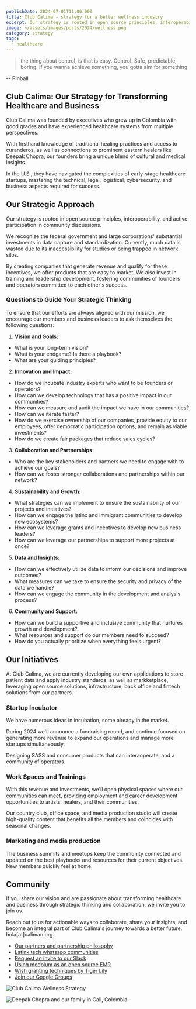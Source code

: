 ```yaml
---
publishDate: 2024-07-01T11:00:00Z
title: Club Calima - strategy for a better wellness industry
excerpt: Our strategy is rooted in open source principles, interoperability, and active participation in community discussions.
image: ~/assets/images/posts/2024/wellness.png
category: strategy
tags:
  - healthcare
---
```


> the thing about control, is that is easy. Control. Safe, predictable, boring. If you wanna achieve something, you gotta aim for something

-- Pinball

## Club Calima: Our Strategy for Transforming Healthcare and Business

Club Calima was founded by executives who grew up in Colombia with good grades and have experienced healthcare systems from multiple perspectives.

With firsthand knowledge of traditional healing practices and access to curanderos, as well as connections to prominent eastern healers like Deepak Chopra, our founders bring a unique blend of cultural and medical insights.

In the U.S., they have navigated the complexities of early-stage healthcare startups, mastering the technical, legal, logistical, cybersecurity, and business aspects required for success.

## Our Strategic Approach

Our strategy is rooted in open source principles, interoperability, and active participation in community discussions.

We recognize the federal government and large corporations' substantial investments in data capture and standardization. Currently, much data is wasted due to its inaccessibility for studies or being trapped in network silos.

By creating companies that generate revenue and qualify for these incentives, we offer products that are easy to market. We also invest in training and leadership development, fostering communities of founders and operators committed to each other's success.

### Questions to Guide Your Strategic Thinking

To ensure that our efforts are always aligned with our mission, we encourage our members and business leaders to ask themselves the following questions:

1. **Vision and Goals:**

- What is your long-term vision?
- What is your endgame? Is there a playbook?
- What are your guiding principles?

2. **Innovation and Impact:**

- How do we incubate industry experts who want to be founders or operators?
- How can we develop technology that has a positive impact in our communities?
- How can we measure and audit the impact we have in our communities?
- How can we iterate faster?
- How do we exercise ownership of our companies, provide equity to our employees, offer democratic participation options, and remain as viable investments?
- How do we create fair packages that reduce sales cycles?

3. **Collaboration and Partnerships:**

- Who are the key stakeholders and partners we need to engage with to achieve our goals?
- How can we foster stronger collaborations and partnerships within our network?

4. **Sustainability and Growth:**

- What strategies can we implement to ensure the sustainability of our projects and initiatives?
- How can we engage the latinx and immigrant communities to develop new ecosystems?
- How can we leverage grants and incentives to develop new business leaders?
- How can we leverage our partnerships to support more projects at once?

5. **Data and Insights:**

- How can we effectively utilize data to inform our decisions and improve outcomes?
- What measures can we take to ensure the security and privacy of the data we handle?
- How can we engage the community in the development and analysis process?

6. **Community and Support:**

- How can we build a supportive and inclusive community that nurtures growth and development?
- What resources and support do our members need to succeed?
- How do you actually prioritize when everything feels urgent?

## Our Initiatives

At Club Calima, we are currently developing our own applications to store patient data and apply industry standards, as well as markketplace, leveraging open source solutions, infrastructure, back office and fintech solutions from our partners.

### Startup Incubator

We have numerous ideas in incubation, some already in the market.

During 2024 we'll announce a fundraising round, and continue focused on generating more revenue to expand our operations and manage more startups simultaneously.

Designing SASS and consumer products that can interaoperate, and a community of operators.

### Work Spaces and Trainings

With this revenue and investments, we'll open physical spaces where our communities can meet, providing employment and career development opportunities to artists, healers, and their communities.

Our country club, office space, and media production studio will create high-quality content that benefits all the members and coincides with seasonal changes.

### Marketing and media production

The business summits and meetups keep the community connected and updated on the best playbooks and resources for their current objectives. New members quickly feel at home.

## Community

If you share our vision and are passionate about transforming healthcare and business through strategic thinking and collaboration, we invite you to join us.

Reach out to us for actionable ways to collaborate, share your insights, and become an integral part of Club Calima's journey towards a better future. hola[at]caliman.org.

- [Our partners and partnership philosophy](/about/partners)
- [Latinx tech whatsapp communities](/latinxtech)
- [Request an invite to our Slack](/2024/slack)
- [Using medplum as an open source EMR](/2024/medplum)
- [Wish granting techniques by Tiger Lily](/2024/wish-granting)
- [Join our Google Groups](/2024/newsletter)

![Club Calima Wellness Strategy](~/assets/images/posts/2024/wellness-squared.png)

![Deepak Chopra and our family in Cali, Colombia](~/assets/images/posts/2024/pablo-deepak.png)